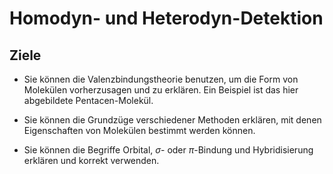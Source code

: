# Homodyn- und Heterodyn-Detektion

## Ziele

-   Sie können die Valenzbindungstheorie benutzen, um die Form von
    Molekülen vorherzusagen und zu erklären. Ein Beispiel ist das hier
    abgebildete Pentacen-Molekül.

-   Sie können die Grundzüge verschiedener Methoden erklären, mit denen
    Eigenschaften von Molekülen bestimmt werden können.

-   Sie können die Begriffe Orbital, $\sigma$- oder $\pi$-Bindung und
    Hybridisierung erklären und korrekt verwenden.

